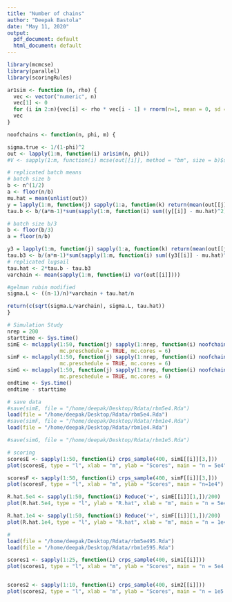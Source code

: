 ```yaml
---
title: "Number of chains"
author: "Deepak Bastola"
date: "May 11, 2020"
output:
  pdf_document: default
  html_document: default
---
```


```r
library(mcmcse)
library(parallel)
library(scoringRules)

ar1sim <- function (n, rho) {
  vec <- vector("numeric", n)
  vec[1] <- 0
  for (i in 2:n){vec[i] <- rho * vec[i - 1] + rnorm(n=1, mean = 0, sd = 1)}
  vec
}
```


```r
noofchains <- function(n, phi, m) {

sigma.true <- 1/(1-phi)^2
out <- lapply(1:m, function(i) ar1sim(n, phi))
#V <- sapply(1:m, function(i) mcse(out[[i]], method = "bm", size = b)$se^2*n)

# replicated batch means
# batch size b
b <- n^(1/2)
a <- floor(n/b)
mu.hat = mean(unlist(out))
y = lapply(1:m, function(j) sapply(1:a, function(k) return(mean(out[[j]][((k - 1) * b + 1):(k * b)]))))
tau.b <- b/(a*m-1)*sum(sapply(1:m, function(i) sum((y[[i]] - mu.hat)^2)))

# batch size b/3
b <- floor(b/3)
a = floor(n/b)

y3 = lapply(1:m, function(j) sapply(1:a, function(k) return(mean(out[[j]][((k - 1) * b + 1):(k * b)]))))
tau.b3 <- b/(a*m-1)*sum(sapply(1:m, function(i) sum((y3[[i]] - mu.hat)^2)))
# replicated lugsail
tau.hat <- 2*tau.b - tau.b3
varchain <- mean(sapply(1:m, function(i) var(out[[i]])))

#gelman rubin modified
sigma.L <- ((n-1)/n)*varchain + tau.hat/n

return(c(sqrt(sigma.L/varchain), sigma.L, tau.hat))
}

# Simulation Study
nrep = 200
starttime <- Sys.time()
simE <- mclapply(1:50, function(j) sapply(1:nrep, function(i) noofchains(5e4,0.95,j)),
                 mc.preschedule = TRUE, mc.cores = 6)
simF <- mclapply(1:50, function(j) sapply(1:nrep, function(i) noofchains(1e4,0.95,j)), 
                 mc.preschedule = TRUE, mc.cores = 6)
simG <- mclapply(1:50, function(j) sapply(1:nrep, function(i) noofchains(1e5,0.95,j)),
                 mc.preschedule = TRUE, mc.cores = 6)
endtime <- Sys.time()
endtime - starttime

```

```r

# save data
#save(simE, file = "/home/deepak/Desktop/Rdata/rbm5e4.Rda")
load(file = "/home/deepak/Desktop/Rdata/rbm5e4.Rda")
#save(simF, file = "/home/deepak/Desktop/Rdata/rbm1e4.Rda")
load(file = "/home/deepak/Desktop/Rdata/rbm1e4.Rda")

#save(simG, file = "/home/deepak/Desktop/Rdata/rbm1e5.Rda")

# scoring
scoresE <- sapply(1:50, function(i) crps_sample(400, simE[[i]][3,]))
plot(scoresE, type = "l", xlab = "m", ylab = "Scores", main = "n = 5e4")

scoresF <- sapply(1:50, function(i) crps_sample(400, simF[[i]][3,]))
plot(scoresF, type = "l", xlab = "m", ylab = "Scores", main = "n=1e4")

R.hat.5e4 <- sapply(1:50, function(i) Reduce('+', simE[[i]][1,])/200)
plot(R.hat.5e4, type = "l", ylab = "R.hat", xlab = "m", main = "n = 5e4")

R.hat.1e4 <- sapply(1:50, function(i) Reduce('+', simF[[i]][1,])/200)
plot(R.hat.1e4, type = "l", ylab = "R.hat", xlab = "m", main = "n = 1e4")

# 
load(file = "/home/deepak/Desktop/Rdata/rbm5e495.Rda")
load(file = "/home/deepak/Desktop/Rdata/rbm1e595.Rda")

scores1 <- sapply(1:25, function(i) crps_sample(400, sim1[[i]]))
plot(scores1, type = "l", xlab = "m", ylab = "Scores", main = "n = 5e4 (250 replications)")


scores2 <- sapply(1:10, function(i) crps_sample(400, sim2[[i]]))
plot(scores2, type = "l", xlab = "m", ylab = "Scores", main = "n = 1e5 (1000 replications)")


```